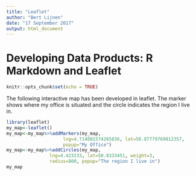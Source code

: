 ---
title: "Leaflet"
author: "Bert Lijnen"
date: "17 September 2017"
output: html_document
---

# Developing Data Products: R Markdown and Leaflet

```{r setup, include=FALSE}
knitr::opts_chunk$set(echo = TRUE)
```

The following interactive map has been developed in leaflet. The marker shows where my office is situated and the circle indicates the region I live in. 

```{r}
library(leaflet)
my_map<-leaflet()
my_map<-my_map%>%addMarkers(my_map, 
                     lng=4.714001574265836, lat=50.87779769012357,
                     popup="My Office")
my_map<-my_map%>%addCircles(my_map,
                lng=4.423233, lat=50.8333451, weight=3, 
                radius=800, popup="The region I live in")
my_map
```
